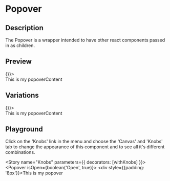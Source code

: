 
<Meta title="Popover" component={Popover} />

# Popover

## Description

The Popover is a wrapper intended to have other react components passed in as children.

## Preview

<Preview>
  <Story name="Default">
    <Popover isOpen setIsOpen={() => {}}>
      <PopoverContent radius="small">
        <div style={{padding: '8px'}}>This is my popoverContent</div>
      </PopoverContent>
    </Popover>
  </Story>
</Preview>

## Variations

<Story name="Closed">
  <Popover isOpen={false} setIsOpen={() => {}}>
    <PopoverContent radius="small">
      <div style={{padding: '8px'}}>This is my popoverContent</div>
    </PopoverContent>
  </Popover>
</Story>

## Playground

Click on the 'Knobs' link in the menu and choose the 'Canvas' and 'Knobs' tab to change the appearance of this component and to see all it's different combinations.

<Story name="Knobs" parameters={{ decorators: [withKnobs] }}>
  <Popover isOpen={boolean('Open', true)}>
    <div style={{padding: '8px'}}>This is my popover</div>
  </Popover>
</Story>